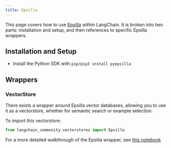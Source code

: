 ```yaml
---
title: Epsilla
---
```


This page covers how to use [Epsilla](https://github.com/epsilla-cloud/vectordb) within LangChain.
It is broken into two parts: installation and setup, and then references to specific Epsilla wrappers.

## Installation and Setup

- Install the Python SDK with `pip/pip3 install pyepsilla`

## Wrappers

### VectorStore

There exists a wrapper around Epsilla vector databases, allowing you to use it as a vectorstore,
whether for semantic search or example selection.

To import this vectorstore:

```python
from langchain_community.vectorstores import Epsilla
```

For a more detailed walkthrough of the Epsilla wrapper, see [this notebook](/oss/python/integrations/vectorstores/epsilla)
